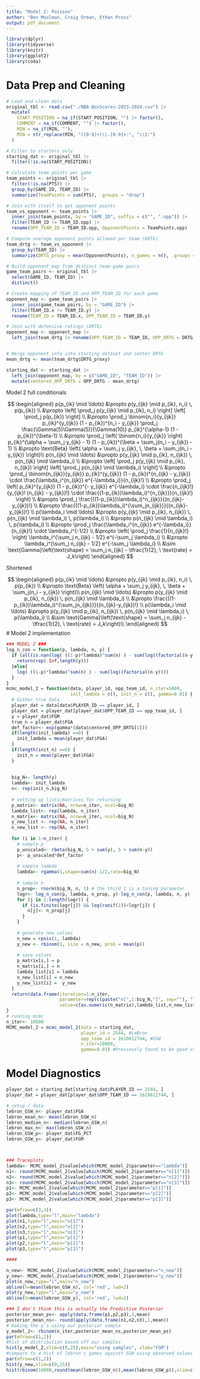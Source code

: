 ```yaml
---
title: "Model 2: Poisson"
author: "Ben Moolman, Craig Orman, Ethan Pross"
output: pdf_document
---
```


```r
library(dplyr)
library(tidyverse)
library(knitr)
library(ggplot2)
library(coda)
```

# Data Prep and Cleaning

```r
# Load and clean data
original_tbl <- read.csv("./NBA-BoxScores-2023-2024.csv") |>
  mutate(
    START_POSITION = na_if(START_POSITION, "") |> factor(),
    COMMENT = na_if(COMMENT, "") |> factor(),
    MIN = na_if(MIN, ""),
    MIN = str_replace(MIN, "([0-9]+)\\.[0-9]+:", "\\1:")
  )

# Filter to starters only
starting_dat <- original_tbl |>
  filter(!is.na(START_POSITION))

# Calculate team points per game
team_points <- original_tbl |>
  filter(!is.na(PTS)) |>
  group_by(GAME_ID, TEAM_ID) |>
  summarize(TeamPoints = sum(PTS), .groups = "drop")

# Join with itself to get opponent points
team_vs_opponent <- team_points |>
  inner_join(team_points, by = "GAME_ID", suffix = c("", ".opp")) |>
  filter(TEAM_ID != TEAM_ID.opp) |>
  rename(OPP_TEAM_ID = TEAM_ID.opp, OpponentPoints = TeamPoints.opp)

# Compute average opponent points allowed per team (DRTG)
team_drtg <- team_vs_opponent |>
  group_by(TEAM_ID) |>
  summarize(DRTG_proxy = mean(OpponentPoints), n_games = n(), .groups = "drop")

# Build opponent_map from distinct team-game pairs
game_team_pairs <- original_tbl |>
  select(GAME_ID, TEAM_ID) |>
  distinct()

# Create mapping of TEAM_ID and OPP_TEAM_ID for each game
opponent_map <- game_team_pairs |>
  inner_join(game_team_pairs, by = "GAME_ID") |>
  filter(TEAM_ID.x != TEAM_ID.y) |>
  rename(TEAM_ID = TEAM_ID.x, OPP_TEAM_ID = TEAM_ID.y)

# Join with defensive ratings (DRTG)
opponent_map <- opponent_map |>
  left_join(team_drtg |> rename(OPP_TEAM_ID = TEAM_ID, OPP_DRTG = DRTG_proxy), by = "OPP_TEAM_ID")


# Merge opponent info into starting dataset and center DRTG
mean_drtg <- mean(team_drtg$DRTG_proxy)

starting_dat <- starting_dat |>
  left_join(opponent_map, by = c("GAME_ID", "TEAM_ID")) |>
  mutate(centered_OPP_DRTG = OPP_DRTG - mean_drtg)
```

Model 2 full conditionals

$$
\begin{aligned}
  p(p_{ik} \mid \ldots) &\propto p(y_{ijk} \mid p_{ik}, n_i) \, p(p_{ik}) \\
  &\propto \left[ \prod_j p(y_{ijk} \mid p_{ik}, n_i) \right] \left[ \prod_j p(p_{ik}) \right] \\
  &\propto \prod_j \binom{n_i}{y_{ijk}} p_{ik}^{y_{ijk}} (1 - p_{ik})^{n_i - y_{ijk}} \prod_j \frac{\Gamma(5)\Gamma(5)}{\Gamma(10)} p_{ik}^{\alpha-1} (1 - p_{ik})^{\beta-1} \\
  &\propto \prod_j \left( \binom{n_i}{y_{ijk}} \right) p_{ik}^{\alpha + \sum_j y_{ijk} - 1} (1 - p_{ik})^{\beta + \sum_j(n_i - y_{ijk}) - 1} \\
  &\propto \text{Beta} \left( \alpha + \sum_j y_{ijk}, \, \beta + \sum_j(n_i - y_{ijk}) \right)\\
  p(n_{ijk} \mid \ldots) &\propto p(y_{ijk} \mid p_{ik}, n_{ijk}) \, p(n_{ijk} \mid \lambda_i) \\
  &\propto \left[ \prod_j p(y_{ijk} \mid p_{ik}, n_{ijk}) \right] \left[ \prod_j p(n_{ijk} \mid \lambda_i) \right] \\
  &\propto \prod_j \binom{n_{ijk}}{y_{ijk}} p_{ik}^{y_{ijk}} (1 - p_{ik})^{n_{ijk} - y_{ijk}} \cdot \frac{\lambda_i^{n_{ijk}} e^{-\lambda_i}}{n_{ijk}!} \\
  &\propto \prod_j \left( p_{ik}^{y_{ijk}} (1 - p_{ik})^{- y_{ijk}} e^{-\lambda_i} \cdot \frac{n_{ijk}!}{y_{ijk}! (n_{ijk} - y_{ijk})!} \cdot \frac{(1-p_{ik})\lambda_i)^{n_{ijk}}}{n_{ijk}!} \right) \\
  &\propto \prod_j \frac{((1-p_{ik})\lambda_i)^n_{ijk}}{(n_{ijk}-y_{ijk})!} \\
  &\propto  \frac{((1-p_{ik})\lambda_i)^{\sum_jn_{ijk}}}{(n_{ijk}-y_{ijk})!} \\
  p(\lambda_i \mid \ldots) &\propto p(y_{ijk} \mid p_{ik}, n_{ijk}) \, p(n_{ijk} \mid \lambda_i) \, p(\lambda_i) \\
  &\propto p(n_{ijk} \mid \lambda_i) \, p(\lambda_i) \\
  &\propto \prod_j \frac{\lambda_i^{n_{ijk}} e^{-\lambda_i}}{n_{ijk}!} \cdot \lambda_i^{-1/2} \\
  &\propto \left( \prod_j \frac{1}{n_{ijk}!} \right) \lambda_i^{\sum_j n_{ijk} - 1/2} e^{-\sum_j \lambda_i} \\
  &\propto \lambda_i^{\sum_j n_{ijk} - 1/2} e^{-\sum_j \lambda_i} \\
  &\sim \text{Gamma}\left(\text{shape} = \sum_j n_{ijk} - \tfrac{1}{2}, \ \text{rate} = J_k\right)
\end{aligned}
$$

Shortened

$$
\begin{aligned}
  p(p_{ik} \mid \ldots) &\propto p(y_{ijk} \mid p_{ik}, n_i) \, p(p_{ik}) \\
  &\propto \text{Beta} \left( \alpha + \sum_j y_{ijk}, \, \beta + \sum_j(n_i - y_{ijk}) \right)\\
  p(n_{ijk} \mid \ldots) &\propto p(y_{ijk} \mid p_{ik}, n_{ijk}) \, p(n_{ijk} \mid \lambda_i) \\
  &\propto  \frac{((1-p_{ik})\lambda_i)^{\sum_jn_{ijk}}}{(n_{ijk}-y_{ijk})!} \\
  p(\lambda_i \mid \ldots) &\propto p(y_{ijk} \mid p_{ik}, n_{ijk}) \, p(n_{ijk} \mid \lambda_i) \, p(\lambda_i) \\
  &\sim \text{Gamma}\left(\text{shape} = \sum_j n_{ijk} - \tfrac{1}{2}, \ \text{rate} = J_k\right)\\
\end{aligned}
$$
# Model 2 implementation

```r
### MODEL 2 ###
log_n_con = function(p, lambda, n, y) {
  if (all(is.nan(log( ((1-p)*lambda)^sum(n) ) - sum(log((factorial(n-y)))) ))){
    return(rep(-Inf,length(y)))
  }else{
    log( ((1-p)*lambda)^sum(n) ) - sum(log((factorial(n-y))))
  }
}
mcmc_model_2 = function(data, player_id, opp_team_id, n_iter=5000,
                        init_lambda = c(), init_n = c(), gamma=0.01) {
  # Gather true data
  player_dat = data[data$PLAYER_ID == player_id, ]
  player_dat = player_dat[player_dat$OPP_TEAM_ID == opp_team_id, ]
  y = player_dat$FGM
  true_n = player_dat$FGA
  def_factor<- exp(gamma*(data$centered_OPP_DRTG[1]))
  if(length(init_lambda) ==0) {
    init_lambda = mean(player_dat$FGA)
  }
  if(length(init_n) ==0) {
    init_n = mean(player_dat$FGA)
  }
  
  
  big_N<- length(y)
  lambda<- init_lambda
  n<- rep(init_n,big_N)
  
  # setting up lists/matrices for returning
  p_matrix<- matrix(NA, nrow=n_iter, ncol=big_N)
  lambda_list<- rep(lambda, n_iter)
  n_matrix<- matrix(NA, nrow=n_iter, ncol=big_N)
  y_new_list <- rep(NA, n_iter)
  n_new_list <- rep(NA, n_iter)
  
  for (i in 1:n_iter) {
    # sample p
    p_unscaled<- rbeta(big_N, 5 + sum(y), 5 + sum(n-y))
    p<- p_unscaled*def_factor
    
    # sample lambda
    lambda<- rgamma(1,shape=sum(n)-1/2,rate=big_N)
    
    # sample n
    n_prop<- rnorm(big_N, n, 1) # the third 1 is a tuning parameter
    logr<- log_n_con(p, lambda, n_prop, y)-log_n_con(p, lambda, n, y)
    for (j in 1:length(logr)) {
      if (is.finite(logr[j]) && log(runif(1))<logr[j]) {
        n[j]<- n_prop[j]
      }
    }
    
    # generate new values
    n_new = rpois(1, lambda)
    y_new <- rbinom(1, size = n_new, prob = mean(p))
    
    # save values
    p_matrix[i,] = p
    n_matrix[i,] = n
    lambda_list[i] = lambda
    n_new_list[i] = n_new
    y_new_list[i] =  y_new
  }
  return(data.frame(iteration=1:n_iter,
                    parameter=rep(c(paste("n[",1:big_N,"]", sep=""), "lambda", "n_new", "y_new", paste("p[",1:big_N,"]", sep="")), each=n_iter),
                    value=c(as.numeric(n_matrix),lambda_list,n_new_list,y_new_list, as.numeric(p_matrix))))
}
# running mcmc
n_iter<- 10000
MCMC_model_2 = mcmc_model_2(data = starting_dat,
                            player_id = 2544, #LeBron
                            opp_team_id = 1610612744, #GSW
                            n_iter=10000,
                            gamma=0.01) #Previously found to be good value

```

# Model Diagnostics

```r
player_dat = starting_dat[starting_dat$PLAYER_ID == 2544, ]
player_dat = player_dat[player_dat$OPP_TEAM_ID == 1610612744, ]

# setup / data
lebron_GSW_n<- player_dat$FGA
lebron_mean_n<- mean(lebron_GSW_n)
lebron_median_n<- median(lebron_GSW_n)
lebron_max_n<- max(lebron_GSW_n)
lebron_GSW_p<- player_dat$FG_PCT
lebron_GSW_y<- player_dat$FGM



### Traceplots
lambda<- MCMC_model_2$value[which(MCMC_model_2$parameter=="lambda")]
n1<- round(MCMC_model_2$value[which(MCMC_model_2$parameter=="n[1]")])
n2<- round(MCMC_model_2$value[which(MCMC_model_2$parameter=="n[2]")])
n3<- round(MCMC_model_2$value[which(MCMC_model_2$parameter=="n[3]")])
p1<- MCMC_model_2$value[which(MCMC_model_2$parameter=="p[1]")]
p2<- MCMC_model_2$value[which(MCMC_model_2$parameter=="p[2]")]
p3<- MCMC_model_2$value[which(MCMC_model_2$parameter=="p[3]")]

par(mfrow=c(3,3))
plot(lambda,type="l",main="lambda")
plot(n1,type="l",main="n[1]")
plot(n2,type="l",main="n[2]")
plot(n3,type="l",main="n[3]")
plot(p1,type="l",main="p[1]")
plot(p2,type="l",main="p[2]")
plot(p3,type="l",main="p[3]")

####

n_new<- MCMC_model_2$value[which(MCMC_model_2$parameter=="n_new")]
y_new<- MCMC_model_2$value[which(MCMC_model_2$parameter=="y_new")]
plot(n_new,type="l",main="n_new")
abline(h=mean(lebron_GSW_n), col='red', lwd=2)
plot(y_new,type="l",main="y_new")
abline(h=mean(lebron_GSW_y), col='red', lwd=2)

### I don't think this is actually the Predictive Posterior
posterior_mean_ps<- apply(data.frame(p1,p2,p3),1,mean)
posterior_mean_ns<- round(apply(data.frame(n1,n2,n3),1,mean))
# making the y's using our posterior sample
y_model_2<- rbinom(n_iter,posterior_mean_ns,posterior_mean_ps)
par(mfrow=c(1,2))
#hist of distribution based off our samples
hist(y_model_2,xlim=c(0,25),main="using samples", xlab="FGM")
#compare to a hist of lebron's games against GSW using observed values
par(mfrow=c(1,2))
hist(y_new,xlim=c(0,25))
hist(rbinom(10000,round(mean(lebron_GSW_n)),mean(lebron_GSW_p)),xlim=c(0,25), main="based off of lebron's 3 GSW games", xlab="FGM")
```
